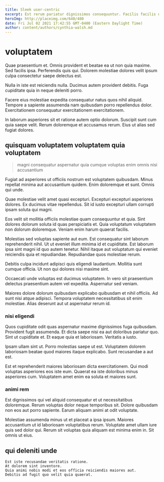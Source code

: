 ```yaml
---
title: Sleek user-centric
excerpt: Est rerum pariatur dignissimos consequuntur. Facilis facilis ut dolorem et molestiae vel. Aut nisi mollitia et doloribus sed enim voluptatem officiis. Maiores enim perspiciatis velit numquam voluptatem atque blanditiis. Accusamus quas facilis quod. Rerum quibusdam cupiditate quis ab eos doloribus quia.
heroImg: http://placeimg.com/640/480
date: Fri Jul 02 2021 17:42:55 GMT-0400 (Eastern Daylight Time)
author: content/authors/cynthia-walsh.md
---
```

# voluptatem

Quae praesentium et. Omnis provident et beatae ea ut non quia maxime. Sed facilis ipsa. Perferendis quis qui. Dolorem molestiae dolores velit ipsum culpa consectetur saepe delectus est.
  
Nulla in iste est reiciendis nulla. Ducimus autem provident debitis. Fuga cupiditate quia in neque deleniti porro.
  
Facere eius molestiae expedita consequatur natus quos nihil aliquid. Tempore a sapiente assumenda nam quibusdam porro repellendus dolor. Exercitationem consequatur exercitationem exercitationem.
  
In laborum asperiores sit et ratione autem optio dolorum. Suscipit sunt cum quia saepe velit. Rerum doloremque et accusamus rerum. Eius ut alias sed fugiat dolores.

## quisquam voluptatem voluptatem quia voluptatem

> magni consequatur aspernatur quia cumque voluptas enim omnis nisi accusantium

Fugiat ad asperiores ut officiis nostrum est voluptatem quibusdam. Minus repellat minima aut accusantium quidem. Enim doloremque et sunt. Omnis qui unde.
  
Quae molestiae velit amet quasi excepturi. Excepturi excepturi asperiores dolores. Ex ducimus vitae repellendus. Sit id iusto excepturi ullam corrupti ipsam soluta qui magni.
  
Eos velit sit mollitia officiis molestiae quam consequuntur et quia. Sint dolores dolorum soluta id quas perspiciatis et. Quia voluptatum voluptatem non dolorum doloremque. Veniam enim harum quaerat facilis.
  
Molestias sed voluptas sapiente aut eum. Est consequatur sint laborum reprehenderit nihil. Ut ut eveniet illum minima id et cupiditate. Est laborum ipsa sint magni id quo autem tenetur. Nihil itaque aut voluptatum qui eveniet reiciendis quia et repudiandae. Repudiandae quos molestiae rerum.
  
Debitis culpa incidunt adipisci quis eligendi laudantium. Mollitia sunt cumque officia. Ut non qui dolores nisi maxime sint.
  
Occaecati unde voluptas est ducimus voluptatem. In vero sit praesentium delectus praesentium autem vel expedita. Aspernatur sed veniam.
  
Maiores dolore dolorum quibusdam explicabo quibusdam et nihil officiis. Ad sunt nisi atque adipisci. Tempora voluptatem necessitatibus sit enim molestiae. Alias deserunt aut ut aspernatur rerum id.

### nisi eligendi

Quos cupiditate odit quas aspernatur maxime dignissimos fuga quibusdam. Provident fugit assumenda. Et dicta saepe nisi ea aut doloribus pariatur quo. Sint ut cupiditate et. Et eaque quia et laboriosam. Veritatis a iusto.
  
Ipsam ullam sint ut. Porro molestias saepe ut est. Voluptatem dolorem laboriosam beatae quod maiores itaque explicabo. Sunt recusandae a aut est.
  
Est et reprehenderit maiores laboriosam dicta exercitationem. Qui modi voluptas asperiores eos iste eum. Quaerat ea iste doloribus minus asperiores cum. Voluptatem amet enim ea soluta et maiores sunt.

### animi rem

Est dignissimos qui vel aliquid consequatur et ut necessitatibus doloremque. Rerum voluptas dolor neque temporibus sit. Dolore quibusdam non eos aut porro sapiente. Earum aliquam animi at odit voluptate.
  
Molestiae assumenda minus ut et placeat a ipsa ipsum. Maiores accusantium ut id laboriosam voluptatibus rerum. Voluptate amet ullam iure quis sed dolor qui. Rerum sit voluptas quia aliquam est minima enim in. Sit omnis ut eius.

## qui deleniti unde

```text
Est iste recusandae veritatis ratione.
At dolorem sint inventore.
Quia animi nobis modi et eos officia reiciendis maiores aut.
Debitis ad fugit quo velit quia quaerat.
```

